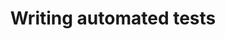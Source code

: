 ---
title: Writing automated tests
description: A simple website built using flask
sidebar:
   order: 8
---